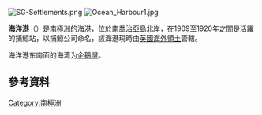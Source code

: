 {{coord|54|20|S|36|16|W|display=title}}
[[Image:SG-Settlements.png|thumb]]
[[Image:Ocean_Harbour1.jpg|thumb]]

'''海洋港'''（{{lang-en|Ocean Harbour}}）是[[南極洲|南極洲]]的海港，位於[[南喬治亞島|南喬治亞島]]北岸，在1909至1920年之間是活躍的捕鯨站，以捕鯨公司命名，該海港現時由[[英國海外領土|英國海外領土]]管轄。

海洋港东南面的海湾为[[企鵝灣_(南喬治亞群島)|企鵝灣]]。

==參考資料==
{{usgs-gazetteer}}

{{Antarctica-geo-stub}}
{{南喬治亞與南桑威奇群島}}

[[Category:南極洲|Category:南極洲]]